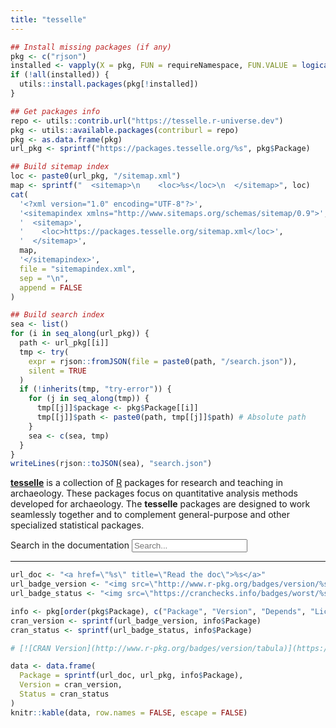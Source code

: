 ```yaml
---
title: "tesselle"
---
```


```r
## Install missing packages (if any)
pkg <- c("rjson")
installed <- vapply(X = pkg, FUN = requireNamespace, FUN.VALUE = logical(1))
if (!all(installed)) {
  utils::install.packages(pkg[!installed])
}

## Get packages info
repo <- utils::contrib.url("https://tesselle.r-universe.dev")
pkg <- utils::available.packages(contriburl = repo)
pkg <- as.data.frame(pkg)
url_pkg <- sprintf("https://packages.tesselle.org/%s", pkg$Package)

## Build sitemap index
loc <- paste0(url_pkg, "/sitemap.xml")
map <- sprintf("  <sitemap>\n    <loc>%s</loc>\n  </sitemap>", loc)
cat(
  '<?xml version="1.0" encoding="UTF-8"?>',
  '<sitemapindex xmlns="http://www.sitemaps.org/schemas/sitemap/0.9">',
  '  <sitemap>',
  '    <loc>https://packages.tesselle.org/sitemap.xml</loc>',
  '  </sitemap>',
  map,
  '</sitemapindex>',
  file = "sitemapindex.xml",
  sep = "\n",
  append = FALSE
)

## Build search index
sea <- list()
for (i in seq_along(url_pkg)) {
  path <- url_pkg[[i]]
  tmp <- try(
    expr = rjson::fromJSON(file = paste0(path, "/search.json")), 
    silent = TRUE
  )
  if (!inherits(tmp, "try-error")) {
    for (j in seq_along(tmp)) {
      tmp[[j]]$package <- pkg$Package[[i]]
      tmp[[j]]$path <- paste0(path, tmp[[j]]$path) # Absolute path
    }
    sea <- c(sea, tmp)
  }
}
writeLines(rjson::toJSON(sea), "search.json")
```

[**tesselle**](https://www.tesselle.org/) is a collection of [R](https://www.r-project.org/) packages for research and teaching in archaeology. These packages focus on quantitative analysis methods developed for archaeology. The **tesselle** packages are designed to work seamlessly together and to complement general-purpose and other specialized statistical packages.

<form role="search">
<div class="form-group">
<label for="search-input">Search in the documentation</label>
<input type="search" class="form-control" aria-label="Search" name="search-input" data-search-index="/search.json" id="search-input" placeholder="Search..." aria-label="Search for..." autocomplete="off">
</div>
</form>

---

```r
url_doc <- "<a href=\"%s\" title=\"Read the doc\">%s</a>"
url_badge_version <- "<img src=\"http://www.r-pkg.org/badges/version/%s\">"
url_badge_status <- "<img src=\"https://cranchecks.info/badges/worst/%s\">"

info <- pkg[order(pkg$Package), c("Package", "Version", "Depends", "License")]
cran_version <- sprintf(url_badge_version, info$Package)
cran_status <- sprintf(url_badge_status, info$Package)

# [![CRAN Version](http://www.r-pkg.org/badges/version/tabula)](https://cran.r-project.org/package=tabula)

data <- data.frame(
  Package = sprintf(url_doc, url_pkg, info$Package),
  Version = cran_version,
  Status = cran_status
)
knitr::kable(data, row.names = FALSE, escape = FALSE)
```
